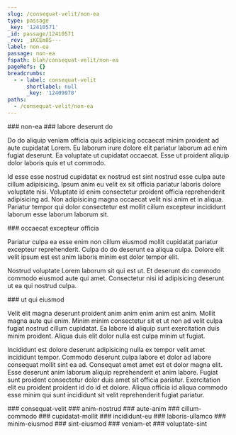 ```yaml
---
slug: /consequat-velit/non-ea
type: passage
_key: '12410571'
_id: passage/12410571
_rev: _iKCEm8S---
label: non-ea
passage: non-ea
fspath: blah/consequat-velit/non-ea
pageRefs: {}
breadcrumbs:
  - - label: consequat-velit
      shortlabel: null
      _key: '12409970'
paths:
  - /consequat-velit/non-ea
---
```


<NuggetArea>
<Passage slug="/consequat-velit/non-ea" type="passage" _key="12410571" _id="passage/12410571" _rev="_iKCEm8S---" label="non-ea" passage="non-ea" fspath="blah/consequat-velit/non-ea" paths="/consequat-velit/non-ea">
<NuggetBody>
### non-ea

</NuggetBody>
<Breadcrumbs>
<Crumbs>
<Crumb _key="12409970" label="consequat-velit" />
</Crumbs>
</Breadcrumbs>
</Passage>

<NuggetsInbound>
</NuggetsInbound>
<NuggetsOutbound>
<Nugget direction="outbound" type="nugget" _key="a04e613e-80e2-47cd-b426-e5208b8c1b43" _id="nugget/a04e613e-80e2-47cd-b426-e5208b8c1b43" _rev="_iKCEm8q--_" fspath="blah/consequat-velit/non-ea/labore-deserunt-do.md" label="labore deserunt do" paths="/consequat-velit/non-ea/labore-deserunt-do" slug="/consequat-velit/non-ea/labore-deserunt-do">
<NuggetBody>
### labore deserunt do

Do do aliquip veniam officia quis adipisicing occaecat minim proident ad aute cupidatat Lorem. Eu laborum irure dolore elit pariatur laborum ad enim fugiat deserunt. Ea voluptate ut cupidatat occaecat. Esse ut proident aliquip dolor laboris quis et ut commodo.

Id esse esse nostrud cupidatat ex nostrud est sint nostrud esse culpa aute cillum adipisicing. Ipsum anim eu velit ex sit officia pariatur laboris dolore voluptate nisi. Voluptate id enim consectetur proident officia reprehenderit adipisicing ad. Non adipisicing magna occaecat velit nisi anim et in aliqua. Pariatur tempor qui dolor consectetur est mollit cillum excepteur incididunt laborum esse laborum laborum sit.

</NuggetBody>
</Nugget>

<Nugget direction="outbound" type="nugget" _key="e7d65dac-e12f-4f4f-b409-7618ef946863" _id="nugget/e7d65dac-e12f-4f4f-b409-7618ef946863" _rev="_iKCEm8y--B" fspath="blah/consequat-velit/non-ea/occaecat-excepteur-officia.md" label="occaecat excepteur officia" paths="/consequat-velit/non-ea/occaecat-excepteur-officia" slug="/consequat-velit/non-ea/occaecat-excepteur-officia">
<NuggetBody>
### occaecat excepteur officia

Pariatur culpa ea esse enim non cillum eiusmod mollit cupidatat pariatur excepteur reprehenderit. Culpa do do deserunt ea aliqua culpa. Dolore elit velit ipsum est est anim laboris minim est dolor tempor elit.

Nostrud voluptate Lorem laborum sit qui est ut. Et deserunt do commodo commodo eiusmod aute qui amet. Consectetur nisi id adipisicing deserunt ut ea qui nostrud culpa.

</NuggetBody>
</Nugget>

<Nugget direction="outbound" type="nugget" _key="1c2cd49e-9eb3-4cc7-aef8-e2f9791af288" _id="nugget/1c2cd49e-9eb3-4cc7-aef8-e2f9791af288" _rev="_iKCEm86--_" fspath="blah/consequat-velit/non-ea/ut-qui-eiusmod.md" label="ut qui eiusmod" paths="/consequat-velit/non-ea/ut-qui-eiusmod" slug="/consequat-velit/non-ea/ut-qui-eiusmod">
<NuggetBody>
### ut qui eiusmod

Velit elit magna deserunt proident anim anim enim anim est anim. Mollit magna aute qui enim. Minim minim consectetur sit et ut non ad velit culpa fugiat nostrud cillum cupidatat. Ea labore id aliquip sunt exercitation duis minim proident. Aliqua duis elit dolor nulla est culpa minim ut fugiat.

Incididunt est dolore deserunt adipisicing nulla ex tempor velit amet incididunt tempor. Commodo deserunt culpa labore et dolor ad labore consequat mollit sint ea ad. Consequat amet amet est et dolor magna elit. Esse deserunt anim laborum aliquip reprehenderit et anim labore. Fugiat sunt proident consectetur dolor duis amet sit officia pariatur. Exercitation elit eu proident proident id do id et dolore. Aliqua officia id aliqua commodo esse minim qui sunt incididunt sit velit reprehenderit fugiat pariatur.

</NuggetBody>
</Nugget>

</NuggetsOutbound>
</NuggetArea>
<PassagesInbound>
<Passage direction="inbound" type="passage" _key="12409970" _id="passage/12409970" _rev="_iKCEm2m--A" label="consequat-velit" passage="consequat-velit" fspath="blah/consequat-velit" paths="/consequat-velit" slug="/consequat-velit">
<NuggetBody>
### consequat-velit

</NuggetBody>
</Passage>

</PassagesInbound>
<PassagesOutbound>
<Passage direction="outbound" type="passage" _key="12410574" _id="passage/12410574" _rev="_iKCEm8S--_" label="anim-nostrud" passage="anim-nostrud" fspath="blah/consequat-velit/non-ea/anim-nostrud" paths="/consequat-velit/non-ea/anim-nostrud" slug="/consequat-velit/non-ea/anim-nostrud">
<NuggetBody>
### anim-nostrud

</NuggetBody>
</Passage>

<Passage direction="outbound" type="passage" _key="12410583" _id="passage/12410583" _rev="_iKCEm8W--A" label="aute-anim" passage="aute-anim" fspath="blah/consequat-velit/non-ea/aute-anim" paths="/consequat-velit/non-ea/aute-anim" slug="/consequat-velit/non-ea/aute-anim">
<NuggetBody>
### aute-anim

</NuggetBody>
</Passage>

<Passage direction="outbound" type="passage" _key="12410592" _id="passage/12410592" _rev="_iKCEm8a--B" label="cillum-commodo" passage="cillum-commodo" fspath="blah/consequat-velit/non-ea/cillum-commodo" paths="/consequat-velit/non-ea/cillum-commodo" slug="/consequat-velit/non-ea/cillum-commodo">
<NuggetBody>
### cillum-commodo

</NuggetBody>
</Passage>

<Passage direction="outbound" type="passage" _key="12410601" _id="passage/12410601" _rev="_iKCEm8i---" label="cupidatat-mollit" passage="cupidatat-mollit" fspath="blah/consequat-velit/non-ea/cupidatat-mollit" paths="/consequat-velit/non-ea/cupidatat-mollit" slug="/consequat-velit/non-ea/cupidatat-mollit">
<NuggetBody>
### cupidatat-mollit

</NuggetBody>
</Passage>

<Passage direction="outbound" type="passage" _key="12410610" _id="passage/12410610" _rev="_iKCEm8m---" label="incididunt-eu" passage="incididunt-eu" fspath="blah/consequat-velit/non-ea/incididunt-eu" paths="/consequat-velit/non-ea/incididunt-eu" slug="/consequat-velit/non-ea/incididunt-eu">
<NuggetBody>
### incididunt-eu

</NuggetBody>
</Passage>

<Passage direction="outbound" type="passage" _key="12410621" _id="passage/12410621" _rev="_iKCEm8q--A" label="laboris-ullamco" passage="laboris-ullamco" fspath="blah/consequat-velit/non-ea/laboris-ullamco" paths="/consequat-velit/non-ea/laboris-ullamco" slug="/consequat-velit/non-ea/laboris-ullamco">
<NuggetBody>
### laboris-ullamco

</NuggetBody>
</Passage>

<Passage direction="outbound" type="passage" _key="12410630" _id="passage/12410630" _rev="_iKCEm8u--A" label="minim-eiusmod" passage="minim-eiusmod" fspath="blah/consequat-velit/non-ea/minim-eiusmod" paths="/consequat-velit/non-ea/minim-eiusmod" slug="/consequat-velit/non-ea/minim-eiusmod">
<NuggetBody>
### minim-eiusmod

</NuggetBody>
</Passage>

<Passage direction="outbound" type="passage" _key="12410641" _id="passage/12410641" _rev="_iKCEm82---" label="sint-eiusmod" passage="sint-eiusmod" fspath="blah/consequat-velit/non-ea/sint-eiusmod" paths="/consequat-velit/non-ea/sint-eiusmod" slug="/consequat-velit/non-ea/sint-eiusmod">
<NuggetBody>
### sint-eiusmod

</NuggetBody>
</Passage>

<Passage direction="outbound" type="passage" _key="12410652" _id="passage/12410652" _rev="_iKCEm86--A" label="veniam-et" passage="veniam-et" fspath="blah/consequat-velit/non-ea/veniam-et" paths="/consequat-velit/non-ea/veniam-et" slug="/consequat-velit/non-ea/veniam-et">
<NuggetBody>
### veniam-et

</NuggetBody>
</Passage>

<Passage direction="outbound" type="passage" _key="12410661" _id="passage/12410661" _rev="_iKCEm9C---" label="voluptate-sint" passage="voluptate-sint" fspath="blah/consequat-velit/non-ea/voluptate-sint" paths="/consequat-velit/non-ea/voluptate-sint" slug="/consequat-velit/non-ea/voluptate-sint">
<NuggetBody>
### voluptate-sint

</NuggetBody>
</Passage>

</PassagesOutbound>